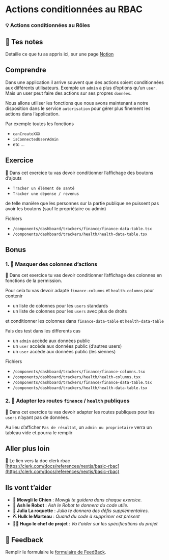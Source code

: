 # Actions conditionnées au RBAC

### 💡 Actions conditionnées au Rôles

## 📝 Tes notes

Detaille ce que tu as appris ici, sur une page [Notion](https://go.mikecodeur.com/course-notes-template)

## Comprendre

Dans une application il arrive souvent que des actions soient conditionnées aux différents utilisateurs. Exemple un `admin` a plus d’options qu’un `user`. Mais un user peut faire des actions sur ses propres `données`.

Nous allons utiliser les fonctions que nous avons maintenant a notre disposition dans le service `autorisation` pour gérer plus finement les actions dans l’application.

Par exemple toutes les fonctions

- `canCreateXXX`
- `isConnectedUserAdmin`
- etc …

## Exercice

**🐶** Dans cet exercice tu vas devoir conditionner l’affichage des boutons d’ajouts

- `Tracker un élément de santé`
- `Tracker une dépense / revenus`

de telle manière que les personnes sur la partie publique ne puissent pas avoir les boutons (sauf le propriétaire ou admin)

Fichiers

- `/components/dashboard/trackers/finance/finance-data-table.tsx`
- `/components/dashboard/trackers/health/health-data-table.tsx`

## Bonus

### 1. 🚀 Masquer des colonnes d’actions

**🐶** Dans cet exercice tu vas devoir conditionner l’affichage des colonnes en fonctions de la permission.

Pour cela tu vas devoir adapté `finance-columns` et `health-columns` pour contenir

- un liste de colonnes pour les `users` standards
- un liste de colonnes pour les `users` avec plus de droits

et conditionner les colonnes dans `finance-data-table` et `health-data-table`

Fais des test dans les differents cas

- un `admin` accède aux données public
- un `user` accède aux données public (d’autres users)
- un `user` accède aux données public (les siennes)

Fichiers

- `/components/dashboard/trackers/finance/finance-columns.tsx`
- `/components/dashboard/trackers/health/health-columns.tsx`
- `/components/dashboard/trackers/finance/finance-data-table.tsx`
- `/components/dashboard/trackers/health/health-data-table.tsx`

### 2. 🚀 Adapter les routes `finance` / `health` publiques

**🐶** Dans cet exercice tu vas devoir adapter les routes publiques pour les `users` n’ayant pas de données.

Au lieu d’afficher `Pas de résultat`, un `admin ou proprietaire` verra un tableau vide et pourra le remplir

## Aller plus loin

📑 Le lien vers la doc clerk rbac [https://clerk.com/docs/references/nextjs/basic-rbac](https://clerk.com/docs/references/nextjs/basic-rbac)

## Ils vont t’aider

- **🐶 Mowgli le Chien** : _Mowgli te guidera dans chaque exercice._
- **🤖 Ash le Robot** : _Ash le Robot te donnera du code utile._
- **🚀 Julia La roquette** : _Julia te donnera des défis supplémentaires._
- **⛏️ Hulk le Marteau** : _Quand du code à supprimer est présent_
- **👨‍✈️ Hugo le chef de projet** : _Va t'aider sur les spécifications du projet_

## 🐜 Feedback

Remplir le formulaire le [formulaire de FeedBack](https://go.mikecodeur.com/cours-next-avis?entry.1912869708=Next%20Mastery&entry.1430994900=8.SAAS%20Entrepreneur&entry.533578441=14-rbac-actions).
